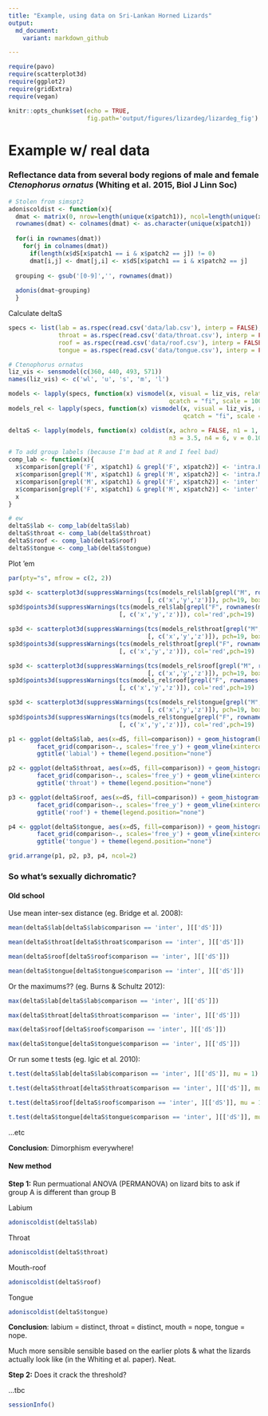 ```yaml
---
title: "Example, using data on Sri-Lankan Horned Lizards"
output:
  md_document:
    variant: markdown_github

---
```


```r
require(pavo)
require(scatterplot3d)
require(ggplot2)
require(gridExtra)
require(vegan)

knitr::opts_chunk$set(echo = TRUE, 
                      fig.path='output/figures/lizardeg/lizardeg_fig')
```

# Example w/ real data 

### Reflectance data from several body regions of male and female _Ctenophorus ornatus_ (Whiting et al. 2015, Biol J Linn Soc)

```r
# Stolen from simspt2
adoniscoldist <- function(x){
  dmat <- matrix(0, nrow=length(unique(x$patch1)), ncol=length(unique(x$patch1)))
  rownames(dmat) <- colnames(dmat) <- as.character(unique(x$patch1))
  
  for(i in rownames(dmat))
    for(j in colnames(dmat))
      if(length(x$dS[x$patch1 == i & x$patch2 == j]) != 0)
      dmat[i,j] <- dmat[j,i] <- x$dS[x$patch1 == i & x$patch2 == j]
  
  grouping <- gsub('[0-9]','', rownames(dmat))
  
  adonis(dmat~grouping)
  }
```

Calculate deltaS

```r

specs <- list(lab = as.rspec(read.csv('data/lab.csv'), interp = FALSE),
              throat = as.rspec(read.csv('data/throat.csv'), interp = FALSE),
              roof = as.rspec(read.csv('data/roof.csv'), interp = FALSE),
              tongue = as.rspec(read.csv('data/tongue.csv'), interp = FALSE))

# Ctenophorus ornatus
liz_vis <- sensmodel(c(360, 440, 493, 571)) 
names(liz_vis) <- c('wl', 'u', 's', 'm', 'l')

models <- lapply(specs, function(x) vismodel(x, visual = liz_vis, relative = FALSE, 
                                             qcatch = "fi", scale = 10000))  # deltaS
models_rel <- lapply(specs, function(x) vismodel(x, visual = liz_vis, relative = TRUE, 
                                                 qcatch = "fi", scale = 10000))  # tcs 

deltaS <- lapply(models, function(x) coldist(x, achro = FALSE, n1 = 1, n2 = 1, 
                                             n3 = 3.5, n4 = 6, v = 0.10))

# To add group labels (because I'm bad at R and I feel bad)
comp_lab <- function(x){
  x$comparison[grepl('F', x$patch1) & grepl('F', x$patch2)] <- 'intra.F'
  x$comparison[grepl('M', x$patch1) & grepl('M', x$patch2)] <- 'intra.M'
  x$comparison[grepl('M', x$patch1) & grepl('F', x$patch2)] <- 'inter'
  x$comparison[grepl('F', x$patch1) & grepl('M', x$patch2)] <- 'inter'
  x
}

# ew
deltaS$lab <- comp_lab(deltaS$lab) 
deltaS$throat <- comp_lab(deltaS$throat)
deltaS$roof <- comp_lab(deltaS$roof)
deltaS$tongue <- comp_lab(deltaS$tongue)


```

Plot 'em

```r

par(pty="s", mfrow = c(2, 2))

sp3d <- scatterplot3d(suppressWarnings(tcs(models_rel$lab[grepl("M", rownames(models_rel$lab)), ])
                                       [, c('x','y','z')]), pch=19, box=F, main = 'labium')
sp3d$points3d(suppressWarnings(tcs(models_rel$lab[grepl("F", rownames(models_rel$lab)), ])
                               [, c('x','y','z')]), col='red',pch=19)

sp3d <- scatterplot3d(suppressWarnings(tcs(models_rel$throat[grepl("M", rownames(models_rel$throat)), ])
                                       [, c('x','y','z')]), pch=19, box=F, main = 'throat')
sp3d$points3d(suppressWarnings(tcs(models_rel$throat[grepl("F", rownames(models_rel$throat)), ])
                               [, c('x','y','z')]), col='red',pch=19)

sp3d <- scatterplot3d(suppressWarnings(tcs(models_rel$roof[grepl("M", rownames(models_rel$roof)), ])
                                       [, c('x','y','z')]), pch=19, box=F, main = 'roof')
sp3d$points3d(suppressWarnings(tcs(models_rel$roof[grepl("F", rownames(models_rel$roof)), ])
                               [, c('x','y','z')]), col='red',pch=19)

sp3d <- scatterplot3d(suppressWarnings(tcs(models_rel$tongue[grepl("M", rownames(models_rel$tongue)), ])
                                       [, c('x','y','z')]), pch=19, box=F, main = 'tongue')
sp3d$points3d(suppressWarnings(tcs(models_rel$tongue[grepl("F", rownames(models_rel$tongue)), ])
                               [, c('x','y','z')]), col='red',pch=19)
```


```r

p1 <- ggplot(deltaS$lab, aes(x=dS, fill=comparison)) + geom_histogram(bins=50) + 
        facet_grid(comparison~., scales='free_y') + geom_vline(xintercept=1) +
        ggtitle('labial') + theme(legend.position="none")

p2 <- ggplot(deltaS$throat, aes(x=dS, fill=comparison)) + geom_histogram(bins=50) + 
        facet_grid(comparison~., scales='free_y') + geom_vline(xintercept=1) +
        ggtitle('throat') + theme(legend.position="none")

p3 <- ggplot(deltaS$roof, aes(x=dS, fill=comparison)) + geom_histogram(bins=50) + 
        facet_grid(comparison~., scales='free_y') + geom_vline(xintercept=1) +
        ggtitle('roof') + theme(legend.position="none")

p4 <- ggplot(deltaS$tongue, aes(x=dS, fill=comparison)) + geom_histogram(bins=50) + 
        facet_grid(comparison~., scales='free_y') + geom_vline(xintercept=1) +
        ggtitle('tongue') + theme(legend.position="none")

grid.arrange(p1, p2, p3, p4, ncol=2)

```

### So what's sexually dichromatic?

#### Old school

Use mean inter-sex distance (eg. Bridge et al. 2008):

```r
mean(deltaS$lab[deltaS$lab$comparison == 'inter', ][['dS']])

mean(deltaS$throat[deltaS$throat$comparison == 'inter', ][['dS']])

mean(deltaS$roof[deltaS$roof$comparison == 'inter', ][['dS']])

mean(deltaS$tongue[deltaS$tongue$comparison == 'inter', ][['dS']])

```

Or the maximums?? (eg. Burns & Schultz 2012):

```r
max(deltaS$lab[deltaS$lab$comparison == 'inter', ][['dS']])

max(deltaS$throat[deltaS$throat$comparison == 'inter', ][['dS']])

max(deltaS$roof[deltaS$roof$comparison == 'inter', ][['dS']])

max(deltaS$tongue[deltaS$tongue$comparison == 'inter', ][['dS']])
```

Or run some t tests (eg. Igic et al. 2010):

```r
t.test(deltaS$lab[deltaS$lab$comparison == 'inter', ][['dS']], mu = 1)

t.test(deltaS$throat[deltaS$throat$comparison == 'inter', ][['dS']], mu = 1)

t.test(deltaS$roof[deltaS$roof$comparison == 'inter', ][['dS']], mu = 1)

t.test(deltaS$tongue[deltaS$tongue$comparison == 'inter', ][['dS']], mu = 1)
```

...etc

**Conclusion**: Dimorphism everywhere!

#### New method

**Step 1:** Run permuational ANOVA (PERMANOVA) on lizard bits to ask if group A is different than group B

Labium

```r

adoniscoldist(deltaS$lab)

```

Throat

```r

adoniscoldist(deltaS$throat)

```

Mouth-roof

```r

adoniscoldist(deltaS$roof)

```

Tongue

```r

adoniscoldist(deltaS$tongue)

```

**Conclusion**: labium = distinct, throat = distinct, mouth = nope, tongue = nope.

Much more sensible sensible based on the earlier plots & what the lizards actually look like (in the Whiting et al. paper). Neat.

**Step 2:** Does it crack the threshold?

...tbc

```r
sessionInfo()
```
